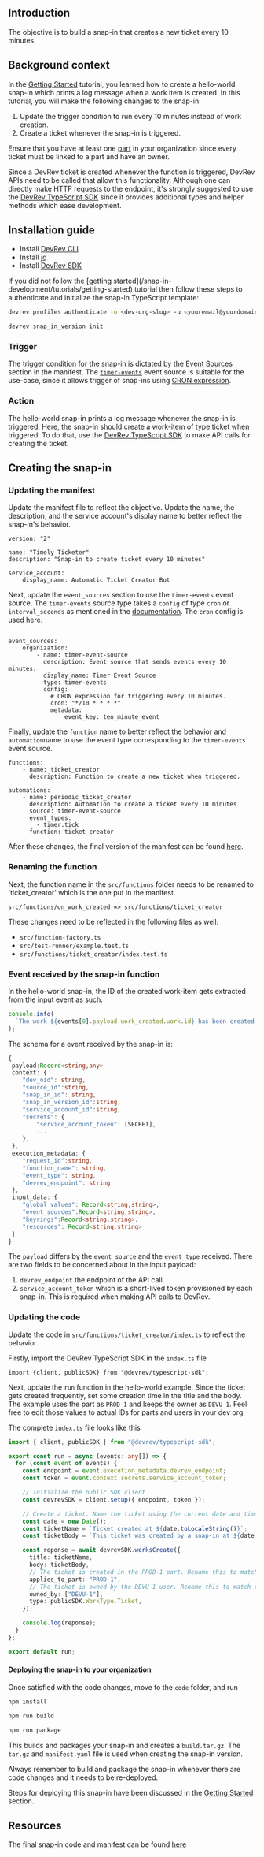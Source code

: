 ## Introduction

The objective is to build a snap-in that creates a new ticket every 10 minutes.

## Background context

In the [Getting Started](/snap-in-development/tutorials/getting-started) tutorial, you learned how to create a
hello-world snap-in which prints a log message when a work item is created. In this tutorial, you will make the following changes to the snap-in:

1. Update the trigger condition to run every 10 minutes instead of work
   creation.
2. Create a ticket whenever the snap-in is triggered.

Ensure that you have at least one [part](https://docs.devrev.ai/product/parts#product-or-service) in your organization since every
ticket must be linked to a part and have an owner.

Since a DevRev ticket is created whenever the function is triggered,
DevRev APIs need to be called that allow this
functionality. Although one can directly make HTTP requests to the endpoint,
it's strongly suggested to use the
[DevRev TypeScript SDK](https://www.npmjs.com/package/@devrev/typescript-sdk)
since it provides additional types and helper methods which ease development.

## Installation guide

- Install [DevRev CLI](welcome/snap-in-development/references/install-dev-rev-cli)
- Install [jq](https://stedolan.github.io/jq)
- Install [DevRev SDK](https://www.npmjs.com/package/@devrev/typescript-sdk?activeTab=readme)

<Callout intent="info">
If you did not follow the [getting started](/snap-in-development/tutorials/getting-started) tutorial then follow these steps to authenticate and initialize the snap-in TypeScript template:

```bash
devrev profiles authenticate -o <dev-org-slug> -u <youremail@yourdomain.com>
```

```bash
devrev snap_in_version init
```
</Callout>

### Trigger

The trigger condition for the snap-in is dictated by the
[Event Sources](/snap-in-development/references/event-sources)
section in the manifest. The [`timer-events`](/snap-in-development/references/event-sources#timer-based-event-sources)
event source is suitable for the use-case, since it allows trigger of snap-ins
using [CRON expression](https://crontab.guru/).

### Action

The hello-world snap-in prints a log message whenever the snap-in is triggered.
Here, the snap-in should create a work-item of type ticket when triggered. To do
that, use the
[DevRev TypeScript SDK](https://www.npmjs.com/package/@devrev/typescript-sdk) to
make API calls for creating the ticket.

## Creating the snap-in

### Updating the manifest

Update the manifest file to reflect the objective. Update the name, the
description, and the service account's display name to better reflect the
snap-in's behavior.

```yaml, manifest.yaml
version: "2"

name: "Timely Ticketer"
description: "Snap-in to create ticket every 10 minutes"

service_account:
    display_name: Automatic Ticket Creator Bot
```

Next, update the `event_sources` section to use the `timer-events` event source.
The `timer-events` source type takes a `config` of type `cron` or
`interval_seconds` as mentioned in the
[documentation](/snap-in-development/references/event-sources#timer-based-event-sources).
The `cron` config is used here.

```yaml, manifest.yaml

event_sources:
    organization:
        - name: timer-event-source
          description: Event source that sends events every 10 minutes.
          display_name: Timer Event Source
          type: timer-events
          config:
            # CRON expression for triggering every 10 minutes.
            cron: "*/10 * * * *"
            metadata:
                event_key: ten_minute_event
```

Finally, update the `function` name to better reflect the behavior and
`automation`name to use the event type corresponding to the `timer-events` event
source.

```yaml, manifest.yaml
functions:
    - name: ticket_creator
      description: Function to create a new ticket when triggered.

automations:
    - name: periodic_ticket_creator
      description: Automation to create a ticket every 10 minutes
      source: timer-event-source
      event_types:
        - timer.tick
      function: ticket_creator
```

After these changes, the final version of the manifest can be found
[here](https://github.com/devrev/snap-in-examples/blob/main/6-timer-ticket-creator/manifest.yaml).

### Renaming the function

Next, the function name in the `src/functions` folder needs to be renamed to
'ticket_creator' which is the one put in the manifest.

```
src/functions/on_work_created => src/functions/ticket_creator
```

These changes need to be reflected in the following files as well:

- `src/function-factory.ts`
- `src/test-runner/example.test.ts`
- `src/functions/ticket_creator/index.test.ts`

### Event received by the snap-in function

In the hello-world snap-in, the ID of the created work-item gets extracted from
the input event as such.

```js
console.info(
  `The work ${events[0].payload.work_created.work.id} has been created.`
);
```

The schema for a event received by the snap-in is:

```ts
{
 payload:Record<string,any>
 context: {
    "dev_oid": string,
    "source_id":string,
    "snap_in_id": string,
    "snap_in_version_id":string,
    "service_account_id":string,
    "secrets": {
        "service_account_token": [SECRET],
        ...
    },
 },
 execution_metadata: {
    "request_id":string,
    "function_name": string,
    "event_type": string,
    "devrev_endpoint": string
 },
 input_data: {
    "global_values": Record<string,string>,
    "event_sources":Record<string,string>,
    "keyrings":Record<string,string>,
    "resources": Record<string,string>
 }
}
```

The `payload` differs by the `event_source` and the `event_type` received. There
are two fields to be concerned about in the input payload:

1. `devrev_endpoint` the endpoint of the API call.
2. `service_account_token` which is a short-lived token provisioned by each
   snap-in. This is required when making API calls to DevRev.

### Updating the code

Update the code in `src/functions/ticket_creator/index.ts` to reflect the
behavior.

Firstly, import the DevRev TypeScript SDK in the `index.ts` file

```ts, index.ts
import {client, publicSDK} from "@devrev/typescript-sdk";
```

Next, update the `run` function in the hello-world example. Since the ticket
gets created frequently, set some creation time in the title and the body. The
example uses the part as `PROD-1` and keeps the owner as `DEVU-1`. Feel free to
edit those values to actual IDs for parts and users in your dev org.

The complete `index.ts` file looks like this

```ts
import { client, publicSDK } from "@devrev/typescript-sdk";

export const run = async (events: any[]) => {
  for (const event of events) {
    const endpoint = event.execution_metadata.devrev_endpoint;
    const token = event.context.secrets.service_account_token;

    // Initialize the public SDK client
    const devrevSDK = client.setup({ endpoint, token });

    // Create a ticket. Name the ticket using the current date and time.
    const date = new Date();
    const ticketName = `Ticket created at ${date.toLocaleString()}`;
    const ticketBody = `This ticket was created by a snap-in at ${date.toLocaleString()}`;

    const reponse = await devrevSDK.worksCreate({
      title: ticketName,
      body: ticketBody,
      // The ticket is created in the PROD-1 part. Rename this to match your part.
      applies_to_part: "PROD-1",
      // The ticket is owned by the DEVU-1 user. Rename this to match the required user.
      owned_by: ["DEVU-1"],
      type: publicSDK.WorkType.Ticket,
    });

    console.log(reponse);
  }
};

export default run;
```

#### Deploying the snap-in to your organization

Once satisfied with the code changes, move to the `code` folder, and run

```bash
npm install

npm run build

npm run package

```

This builds and packages your snap-in and creates a `build.tar.gz`. The `tar.gz`
and `manifest.yaml` file is used when creating the snap-in version.

<Callout intent="info">

Always remember to build and package the snap-in whenever there are code changes
and it needs to be re-deployed.

</Callout>

Steps for deploying this snap-in have been discussed in the
[Getting Started](/snap-in-development/tutorials/getting-started) section.

## Resources

The final snap-in code and manifest can be found
[here](https://github.com/devrev/snap-in-examples/tree/main/6-timer-ticket-creator)
